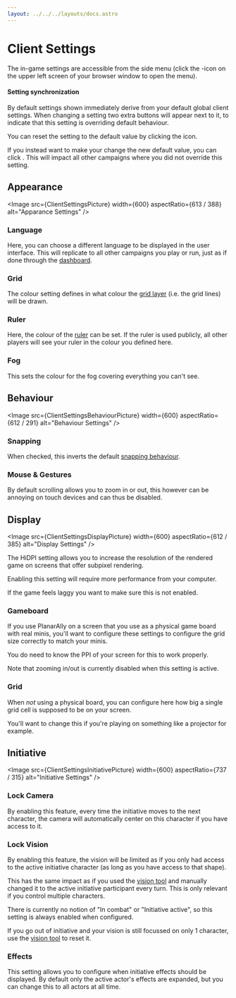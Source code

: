```yaml
---
layout: ../../../layouts/docs.astro
---
```




# Client Settings

The in-game settings are accessible from the side menu (click the <Cog />-icon on the upper left screen of your browser window to open the menu).

#### Setting synchronization

By default settings shown immediately derive from your default global client settings.
When changing a setting two extra buttons will appear next to it, to indicate that this setting is overriding default behaviour.

You can reset the setting to the default value by clicking the <TimesCircle /> icon.

If you instead want to make your change the new default value, you can click <SyncAlt />.
This will impact all other campaigns where you did not override this setting.

## Appearance

<Image src={ClientSettingsPicture} width={600} aspectRatio={613 / 388} alt="Apparance Settings" />

### Language

Here, you can choose a different language to be displayed in the user interface.
This will replicate to all other campaigns you play or run, just as if done through the [dashboard](/docs/dashboard/#localisation).

### Grid

The colour setting defines in what colour the [grid layer](/docs/dm/layers/#grid) (i.e. the grid lines) will be drawn.

### Ruler

Here, the colour of the [ruler](/docs/tools/ruler) can be set.
If the ruler is used publicly, all other players will see your ruler in the colour you defined here.

### Fog

This sets the colour for the fog covering everything you can't see.

## Behaviour

<Image src={ClientSettingsBehaviourPicture} width={600} aspectRatio={612 / 291} alt="Behaviour Settings" />

### Snapping

When checked, this inverts the default [snapping behaviour](/docs/game/snapping/).

### Mouse & Gestures

By default scrolling allows you to zoom in or out, this however can be annoying on touch devices and can thus be disabled.

## Display

<Image src={ClientSettingsDisplayPicture} width={600} aspectRatio={612 / 385} alt="Display Settings" />

The HiDPI setting allows you to increase the resolution of the rendered game on screens that offer subpixel rendering.

<Warning title="Increased Performance costs">
Enabling this setting will require more performance from your computer.

If the game feels laggy you want to make sure this is not enabled.

</Warning>

### Gameboard

If you use PlanarAlly on a screen that you use as a physical game board with real minis,
you'll want to configure these settings to configure the grid size correctly to match your minis.

You do need to know the PPI of your screen for this to work properly.

Note that zooming in/out is currently disabled when this setting is active.

### Grid

When _not_ using a physical board, you can configure here how big a single grid cell is supposed to be on your screen.

You'll want to change this if you're playing on something like a projector for example.

## Initiative

<Image src={ClientSettingsInitiativePicture} width={600} aspectRatio={737 / 315} alt="Initiative Settings" />

### Lock Camera

By enabling this feature, every time the initiative moves to the next character,
the camera will automatically center on this character if you have access to it.

### Lock Vision

By enabling this feature, the vision will be limited as if you only had access to the active initiative character (as long as you have access to that shape).

This has the same impact as if you used the [vision tool](/docs/tools/vision/) and manually changed it to the active initiative participant every turn.
This is only relevant if you control multiple characters.

<Warning>
There is currently no notion of "In combat" or "Initiative active", so this setting is always enabled when configured.

If you go out of initiative and your vision is still focussed on only 1 character, use the [vision tool](/docs/tools/vision/) to reset it.

</Warning>

### Effects

This setting allows you to configure when initiative effects should be displayed.
By default only the active actor's effects are expanded, but you can change this to all actors at all time.
